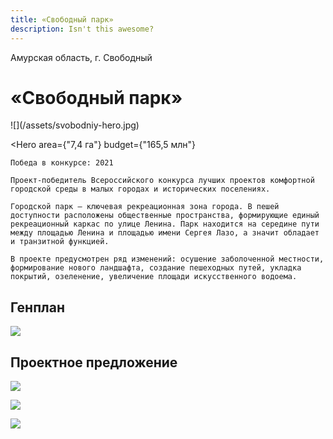 ```yaml
---
title: «Свободный парк»
description: Isn't this awesome?
---
```


<AffinumLogo />

Амурская область, г. Свободный

# «Свободный парк»

<Wide>
    ![](/assets/svobodniy-hero.jpg)
</Wide>

<Hero
    area={"7,4 га"}
    budget={"165,5 млн"}
>
    Победа в конкурсе: 2021  

    Проект-победитель Всероссийского конкурса лучших проектов комфортной городской среды в малых городах и исторических поселениях.

    Городской парк — ключевая рекреационная зона города. В пешей доступности расположены общественные пространства, формирующие единый рекреационный каркас по улице Ленина. Парк находится на середине пути между площадью Ленина и площадью имени Сергея Лазо, а значит обладает и транзитной функцией.

    В проекте предусмотрен ряд изменений: осушение заболоченной местности, формирование нового ландшафта, создание пешеходных путей, укладка покрытий, озеленение, увеличение площади искусственного водоема.  
</Hero>

## Генплан

![](/assets/svobodniy-00.jpg)

## Проектное предложение

![](/assets/svobodniy-01.jpg)

![](/assets/svobodniy-02.jpg)

![](/assets/svobodniy-03.jpg)

